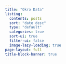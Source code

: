 ```yaml
---
title: "Okro Data"
listing:
  contents: posts
  sort: "date desc"
  type: "default"
  categories: true
  sort-ui: true
  filter-ui: false
  image-lazy-loading: true
page-layout: full
title-block-banner: true
---
```

